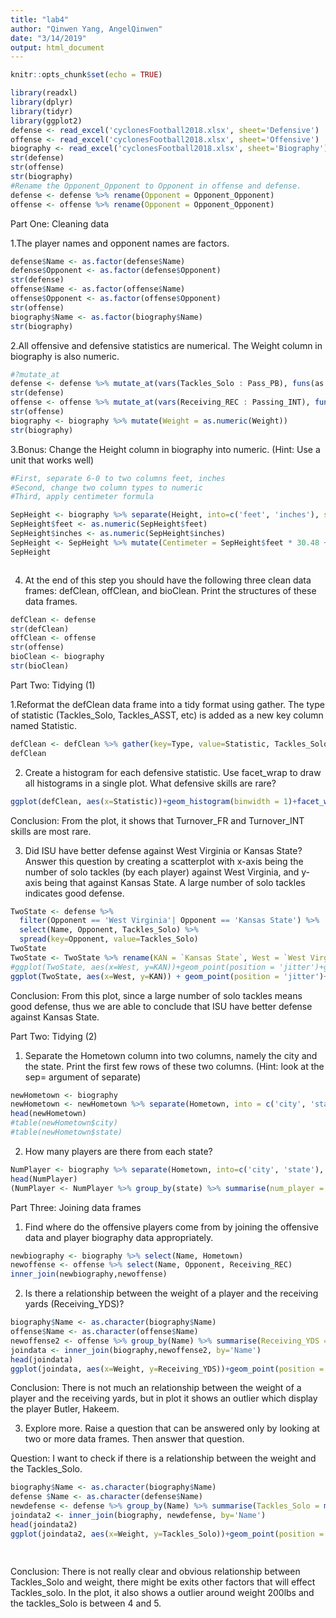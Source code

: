 ```yaml
---
title: "lab4"
author: "Qinwen Yang, AngelQinwen"
date: "3/14/2019"
output: html_document
---
```


```r
knitr::opts_chunk$set(echo = TRUE)
```

```r
library(readxl)
library(dplyr)
library(tidyr)
library(ggplot2)
defense <- read_excel('cyclonesFootball2018.xlsx', sheet='Defensive')
offense <- read_excel('cyclonesFootball2018.xlsx', sheet='Offensive')
biography <- read_excel('cyclonesFootball2018.xlsx', sheet='Biography')
str(defense)
str(offense)
str(biography)
#Rename the Opponent_Opponent to Opponent in offense and defense.
defense <- defense %>% rename(Opponent = Opponent_Opponent)
offense <- offense %>% rename(Opponent = Opponent_Opponent)
```
Part One: Cleaning data

1.The player names and opponent names are factors.
```r
defense$Name <- as.factor(defense$Name)
defense$Opponent <- as.factor(defense$Opponent)
str(defense)
offense$Name <- as.factor(offense$Name)
offense$Opponent <- as.factor(offense$Opponent)
str(offense)
biography$Name <- as.factor(biography$Name)
str(biography)


```
2.All offensive and defensive statistics are numerical. The Weight column in biography is also numeric.
```r
#?mutate_at
defense <- defense %>% mutate_at(vars(Tackles_Solo : Pass_PB), funs(as.numeric))
str(defense)
offense <- offense %>% mutate_at(vars(Receiving_REC : Passing_INT), funs(as.numeric))
str(offense)
biography <- biography %>% mutate(Weight = as.numeric(Weight))
str(biography)

```
3.Bonus: Change the Height column in biography into numeric. (Hint: Use a unit that works well)
```r
#First, separate 6-0 to two columns feet, inches
#Second, change two column types to numeric
#Third, apply centimeter formula

SepHeight <- biography %>% separate(Height, into=c('feet', 'inches'), sep = "-")
SepHeight$feet <- as.numeric(SepHeight$feet)
SepHeight$inches <- as.numeric(SepHeight$inches)
SepHeight <- SepHeight %>% mutate(Centimeter = SepHeight$feet * 30.48 + SepHeight$inches * 2.54)
SepHeight



```
4. At the end of this step you should have the following three clean data frames: defClean, offClean, and bioClean. Print the structures of these data frames.
```r
defClean <- defense
str(defClean)
offClean <- offense
str(offense)
bioClean <- biography
str(bioClean)
```

Part Two: Tidying (1)

1.Reformat the defClean data frame into a tidy format using gather. The type of statistic (Tackles_Solo, Tackles_ASST, etc) is added as a new key column named Statistic.
```r
defClean <- defClean %>% gather(key=Type, value=Statistic, Tackles_Solo:Pass_PB)
defClean
```

2. Create a histogram for each defensive statistic. Use facet_wrap to draw all histograms in a single plot. What defensive skills are rare?
```r

ggplot(defClean, aes(x=Statistic))+geom_histogram(binwidth = 1)+facet_wrap(~Type) + ylab("Number of Players")+ggtitle("Relationship between Number of players and Statistic")


```

Conclusion: From the plot, it shows that Turnover_FR and Turnover_INT skills are most rare.


3. Did ISU have better defense against West Virginia or Kansas State? Answer this question by creating a scatterplot with x-axis being the number of solo tackles (by each player) against West Virginia, and y-axis being that against Kansas State. A large number of solo tackles indicates good defense.
```r
TwoState <- defense %>% 
  filter(Opponent == 'West Virginia'| Opponent == 'Kansas State') %>%
  select(Name, Opponent, Tackles_Solo) %>%
  spread(key=Opponent, value=Tackles_Solo)
TwoState 
TwoState <- TwoState %>% rename(KAN = `Kansas State`, West = `West Virginia`)
#ggplot(TwoState, aes(x=West, y=KAN))+geom_point(position = 'jitter')+geom_abline(slope=1, intercept = 0)
ggplot(TwoState, aes(x=West, y=KAN)) + geom_point(position = 'jitter')+xlab('solo tackles against West Virginia') + ylab('solo tackles against Kansas')+xlim(c(0,5))+ylim(c(0,10))


```

Conclusion: From this plot, since a large number of solo tackles means good defense, thus we are able to conclude that ISU have better defense against Kansas State.

Part Two: Tidying (2)

1. Separate the Hometown column into two columns, namely the city and the state. Print the first few rows of these two columns. (Hint: look at the sep= argument of separate)
```r
newHometown <- biography
newHometown <- newHometown %>% separate(Hometown, into = c('city', 'state'), sep=",") %>% select(city, state)
head(newHometown)
#table(newHometown$city)
#table(newHometown$state)


```
2. How many players are there from each state?
```r
NumPlayer <- biography %>% separate(Hometown, into=c('city', 'state'), sep = ",")  %>% select(Name, state)
head(NumPlayer)
(NumPlayer <- NumPlayer %>% group_by(state) %>% summarise(num_player = n()))


```

Part Three: Joining data frames

1. Find where do the offensive players come from by joining the offensive data and player biography data appropriately.
```r
newbiography <- biography %>% select(Name, Hometown)
newoffense <- offense %>% select(Name, Opponent, Receiving_REC)
inner_join(newbiography,newoffense)

```
2. Is there a relationship between the weight of a player and the receiving yards (Receiving_YDS)?
```r
biography$Name <- as.character(biography$Name) 
offense$Name <- as.character(offense$Name)
newoffense2 <- offense %>% group_by(Name) %>% summarise(Receiving_YDS = mean(Receiving_YDS))
joindata <- inner_join(biography,newoffense2, by='Name')
head(joindata)
ggplot(joindata, aes(x=Weight, y=Receiving_YDS))+geom_point(position = "jitter")+ggtitle("Relationship between the Weight and Receiving_YDS")
```

Conclusion:
There is not much an relationship between the weight of a player and the receiving yards, but in plot it shows an outlier which display the player Butler, Hakeem.

3. Explore more. Raise a question that can be answered only by looking at two or more data frames. Then answer that question.

Question: I want to check if there is a relationship between the weight and the Tackles_Solo.
```r
biography$Name <- as.character(biography$Name) 
defense $Name <- as.character(defense$Name)
newdefense <- defense %>% group_by(Name) %>% summarise(Tackles_Solo = mean(Tackles_Solo))
joindata2 <- inner_join(biography, newdefense, by='Name')
head(joindata2)
ggplot(joindata2, aes(x=Weight, y=Tackles_Solo))+geom_point(position = "jitter")+ geom_abline(slope = 1, intercept = 0)+ ggtitle("Relationship between the Weight and Tackles_Solo")+xlim(c(175,300))+ylim(c(0,5))
  
  
```

Conclusion: There is not really clear and obvious relationship between Tackles_Solo and weight, there might be exits other factors that will effect Tackles_solo. In the plot, it also shows a outlier around weight 200lbs and the tackles_Solo is between 4 and 5.
